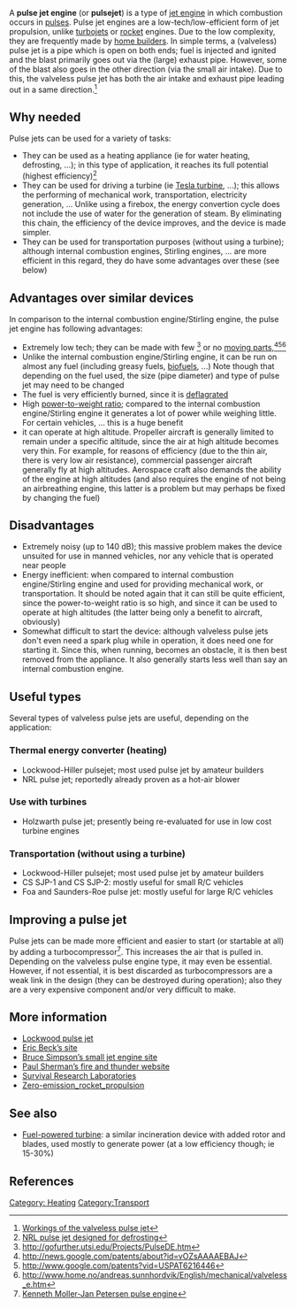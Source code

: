A '''pulse jet engine''' (or '''pulsejet''') is a type of [[jet engine]] in which combustion occurs in [[pulse]]s. Pulse jet engines are a low-tech/low-efficient form of jet propulsion, unlike [[turbojet]]s or [[rocket]] engines. Due to the low complexity, they are frequently made by [[DIY|home builders]]. In simple terms, a (valveless) pulse jet is a pipe which is open on both ends; fuel is injected and ignited and the blast primarily goes out via the (large) exhaust pipe. However, some of the blast also goes in the other direction (via the small air intake). Due to this, the valveless pulse jet has both the air intake and exhaust pipe leading out in a same direction.<ref>[http://en.wikipedia.org/wiki/Valveless_pulse_jet Workings of the valveless pulse jet]</ref> 

==Why needed==
Pulse jets can be used for a variety of tasks:
* They can be used as a heating appliance (ie for water heating, defrosting, ...); in this type of application, it reaches its full potential (highest efficiency)<ref>[http://www.pulse-jets.com/valveless/ NRL pulse jet designed for defrosting]</ref>
* They can be used for driving a turbine (ie [[Tesla turbine]], ...); this allows the performing of mechanical work, transportation, electricity generation, ... Unlike using a firebox, the energy convertion cycle does not include the use of water for the generation of steam. By eliminating this chain, the efficiency of the device improves, and the device is made simpler.
* They can be used for transportation purposes (without using a turbine); although internal combustion engines, Stirling engines, ... are more efficient in this regard, they do have some advantages over these (see below)

==Advantages over similar devices==
In comparison to the internal combustion engine/Stirling engine, the pulse jet engine has following advantages:
* Extremely low tech; they can be made with few <ref>http://gofurther.utsi.edu/Projects/PulseDE.htm</ref> or no [[moving parts]],<ref>http://news.google.com/patents/about?id=vOZsAAAAEBAJ</ref><ref>http://www.google.com/patents?vid=USPAT6216446</ref><ref>http://www.home.no/andreas.sunnhordvik/English/mechanical/valveless_e.htm</ref>
* Unlike the internal combustion engine/Stirling engine, it can be run on almost any fuel (including greasy fuels, [[biofuel]]s, ...) Note though that depending on the fuel used, the size (pipe diameter) and type of pulse jet may need to be changed
* The fuel is very efficiently burned, since it is [[deflagrated]]
* High [[power-to-weight ratio]]; compared to the internal combustion engine/Stirling engine it generates a lot of power while weighing little. For certain vehicles, ... this is a huge benefit
* it can operate at high altitude. Propeller aircraft is generally limited to remain under a specific altitude, since the air at high altitude becomes very thin. For example, for reasons of efficiency (due to the thin air, there is very low air resistance), commercial passenger aircraft generally fly at high altitudes. Aerospace craft also demands the ability of the engine at high altitudes (and also requires the engine of not being an airbreathing engine, this latter is a problem but may perhaps be fixed by changing the fuel)

==Disadvantages==
* Extremely noisy (up to 140 dB); this massive problem makes the device unsuited for use in manned vehicles, nor any vehicle that is operated near people
* Energy inefficient: when compared to internal combustion engine/Stirling engine and used for providing mechanical work, or transportation. It should be noted again that it can still be quite efficient, since the power-to-weight ratio is so high, and since it can be used to operate at high altitudes (the latter being only a benefit to aircraft, obviously)
* Somewhat difficult to start the device: although valveless pulse jets don't even need a spark plug while in operation, it does need one for starting it. Since this, when running, becomes an obstacle, it is then best removed from the appliance. It also generally starts less well than say an internal combustion engine. 

==Useful types==
Several types of valveless pulse jets are useful, depending on the application:

===Thermal energy converter (heating)===
* Lockwood-Hiller pulsejet; most used pulse jet by amateur builders 
* NRL pulse jet; reportedly already proven as a hot-air blower

===Use with turbines===
* Holzwarth pulse jet; presently being re-evaluated for use in low cost turbine engines

===Transportation (without using a turbine)===
* Lockwood-Hiller pulsejet; most used pulse jet by amateur builders 
* CS SJP-1 and CS SJP-2: mostly useful for small R/C vehicles
* Foa and Saunders-Roe pulse jet: mostly useful for large R/C vehicles

==Improving a pulse jet==
Pulse jets can be made more efficient and easier to start (or startable at all) by adding a turbocompressor<ref>[http://www.pulse-jets.com/jetengine/jete.htm Kenneth Moller-Jan Petersen pulse engine]</ref>. This increases the air that is pulled in. Depending on the valveless pulse engine type, it may even be essential. However, if not essential, it is best discarded as turbocompressors are a weak link in the design (they can be destroyed during operation); also they are a very expensive component and/or very difficult to make.

==More information==
* [http://www.blastwavejet.com Lockwood pulse jet] 
* [http://www.beck-technologies.com Eric Beck’s site]
* [http://www.aardvark.co.nz/pjet Bruce Simpson’s small jet engine site]
* [http://www.brainvirus.org Paul Sherman’s fire and thunder website]
* [http://www.srl.org Survival Research Laboratories]
* [http://en.wikipedia.org/wiki/Zero-emission_rocket_propulsion Zero-emission_rocket_propulsion]

==See also==
* [[Fuel-powered turbine]]: a similar incineration device with added rotor and blades, used mostly to generate power (at a low efficiency though; ie 15-30%)

==References==
{{reflist}}

[[Category: Heating]]
[[Category:Transport]]